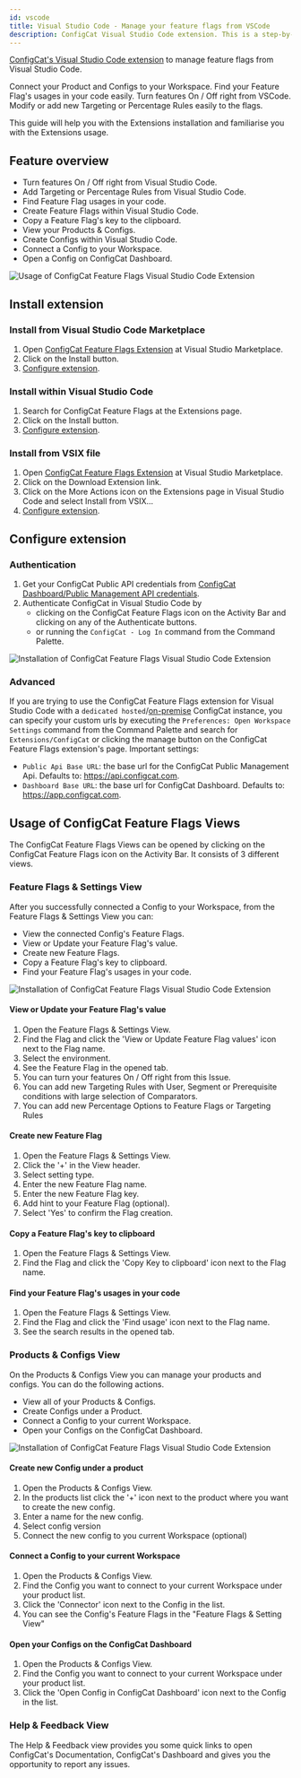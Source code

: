 ```yaml
---
id: vscode
title: Visual Studio Code - Manage your feature flags from VSCode
description: ConfigCat Visual Studio Code extension. This is a step-by-step guide on how to use the ConfigCat Visual Studio Code extension to manage feature flags in your project.
---
```


<a href="https://marketplace.visualstudio.com/items?itemName=ConfigCat.configcat-feature-flags" target="_blank">ConfigCat's Visual Studio Code extension</a> to manage feature flags from Visual Studio Code.

Connect your Product and Configs to your Workspace. Find your Feature Flag's usages in your code easily.
Turn features On / Off right from VSCode. Modify or add new Targeting or Percentage Rules easily to the flags.

This guide will help you with the Extensions installation and familiarise you with the Extensions usage.

## Feature overview

- Turn features On / Off right from Visual Studio Code.
- Add Targeting or Percentage Rules from Visual Studio Code.
- Find Feature Flag usages in your code.
- Create Feature Flags within Visual Studio Code.
- Copy a Feature Flag's key to the clipboard.
- View your Products & Configs.
- Create Configs within Visual Studio Code.
- Connect a Config to your Workspace.
- Open a Config on ConfigCat Dashboard.

<img src="/docs/assets/vscode/usage.gif" className="zoomable" alt="Usage of ConfigCat Feature Flags Visual Studio Code Extension" />

## Install extension

### Install from Visual Studio Code Marketplace

1. Open [ConfigCat Feature Flags Extension](https://marketplace.visualstudio.com/items?itemName=ConfigCat.configcat-feature-flags) at Visual Studio Marketplace.
1. Click on the Install button.
1. [Configure extension](#configure-extension).

### Install within Visual Studio Code

1. Search for ConfigCat Feature Flags at the Extensions page.
1. Click on the Install button.
1. [Configure extension](#configure-extension).

### Install from VSIX file

1. Open [ConfigCat Feature Flags Extension](https://marketplace.visualstudio.com/items?itemName=ConfigCat.configcat-feature-flags) at Visual Studio Marketplace.
1. Click on the Download Extension link.
1. Click on the More Actions icon on the Extensions page in Visual Studio Code and select Install from VSIX...
1. [Configure extension](#configure-extension).

## Configure extension

### Authentication

1. Get your ConfigCat Public API credentials from [ConfigCat Dashboard/Public Management API credentials](https://app.configcat.com/my-account/public-api-credentials).
1. Authenticate ConfigCat in Visual Studio Code by
   - clicking on the ConfigCat Feature Flags icon on the Activity Bar and clicking on any of the Authenticate buttons.
   - or running the `ConfigCat - Log In` command from the Command Palette.

 <img src="/docs/assets/vscode/auth.gif" className="zoomable" alt="Installation of ConfigCat Feature Flags Visual Studio Code Extension" />

### Advanced

If you are trying to use the ConfigCat Feature Flags extension for Visual Studio Code with a `dedicated hosted`/[on-premise](https://configcat.com/on-premise/) ConfigCat instance, you can specify your custom urls by executing the `Preferences: Open Workspace Settings` command from the Command Palette and search for `Extensions/ConfigCat` or clicking the manage button on the ConfigCat Feature Flags extension's page. Important settings:

- `Public Api Base URL`: the base url for the ConfigCat Public Management Api. Defaults to: https://api.configcat.com.
- `Dashboard Base URL`: the base url for ConfigCat Dashboard. Defaults to: https://app.configcat.com.

## Usage of ConfigCat Feature Flags Views

The ConfigCat Feature Flags Views can be opened by clicking on the ConfigCat Feature Flags icon on the Activity Bar. It consists of 3 different views.

### Feature Flags & Settings View

After you successfully connected a Config to your Workspace, from the Feature Flags & Settings View you can:

- View the connected Config's Feature Flags.
- View or Update your Feature Flag's value.
- Create new Feature Flags.
- Copy a Feature Flag's key to clipboard.
- Find your Feature Flag's usages in your code.

 <img src="/docs/assets/vscode/auth.gif" className="zoomable" alt="Installation of ConfigCat Feature Flags Visual Studio Code Extension" />

#### View or Update your Feature Flag's value

1. Open the Feature Flags & Settings View.
1. Find the Flag and click the 'View or Update Feature Flag values' icon next to the Flag name.
1. Select the environment.
1. See the Feature Flag in the opened tab.
1. You can turn your features On / Off right from this Issue.
1. You can add new Targeting Rules with User, Segment or Prerequisite conditions with large selection of Comparators.
1. You can add new Percentage Options to Feature Flags or Targeting Rules

#### Create new Feature Flag

1. Open the Feature Flags & Settings View.
1. Click the '+' in the View header.
1. Select setting type.
1. Enter the new Feature Flag name.
1. Enter the new Feature Flag key.
1. Add hint to your Feature Flag (optional).
1. Select 'Yes' to confirm the Flag creation.

#### Copy a Feature Flag's key to clipboard

1. Open the Feature Flags & Settings View.
1. Find the Flag and click the 'Copy Key to clipboard' icon next to the Flag name.

#### Find your Feature Flag's usages in your code

1. Open the Feature Flags & Settings View.
1. Find the Flag and click the 'Find usage' icon next to the Flag name.
1. See the search results in the opened tab.

### Products & Configs View

On the Products & Configs View you can manage your products and configs. You can do the following actions.

- View all of your Products & Configs.
- Create Configs under a Product.
- Connect a Config to your current Workspace.
- Open your Configs on the ConfigCat Dashboard.

 <img src="/docs/assets/vscode/auth.gif" className="zoomable" alt="Installation of ConfigCat Feature Flags Visual Studio Code Extension" />

#### Create new Config under a product

1. Open the Products & Configs View.
1. In the products list click the '+' icon next to the product where you want to create the new config.
1. Enter a name for the new config.
1. Select config version
1. Connect the new config to you current Workspace (optional)

#### Connect a Config to your current Workspace

1. Open the Products & Configs View.
1. Find the Config you want to connect to your current Workspace under your product list.
1. Click the 'Connector' icon next to the Config in the list.
1. You can see the Config's Feature Flags in the "Feature Flags & Setting View"

#### Open your Configs on the ConfigCat Dashboard
1. Open the Products & Configs View.
1. Find the Config you want to connect to your current Workspace under your product list.
1. Click the 'Open Config in ConfigCat Dashboard' icon next to the Config in the list.

### Help & Feedback View

The Help & Feedback view provides you some quick links to open ConfigCat's Documentation, ConfigCat's Dashboard and gives you the opportunity to report any issues.
